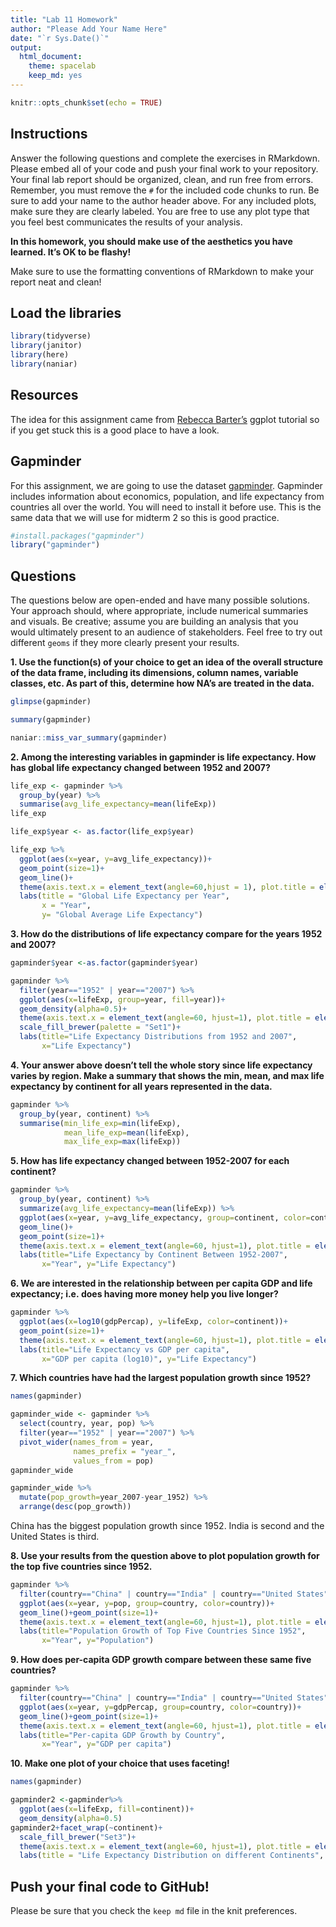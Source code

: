 ```yaml
---
title: "Lab 11 Homework"
author: "Please Add Your Name Here"
date: "`r Sys.Date()`"
output:
  html_document: 
    theme: spacelab
    keep_md: yes
---
```


```r
knitr::opts_chunk$set(echo = TRUE)
```

## Instructions
Answer the following questions and complete the exercises in RMarkdown. Please embed all of your code and push your final work to your repository. Your final lab report should be organized, clean, and run free from errors. Remember, you must remove the `#` for the included code chunks to run. Be sure to add your name to the author header above. For any included plots, make sure they are clearly labeled. You are free to use any plot type that you feel best communicates the results of your analysis.  

**In this homework, you should make use of the aesthetics you have learned. It's OK to be flashy!**

Make sure to use the formatting conventions of RMarkdown to make your report neat and clean!  

## Load the libraries
```r
library(tidyverse)
library(janitor)
library(here)
library(naniar)
``` 

## Resources
The idea for this assignment came from [Rebecca Barter's](http://www.rebeccabarter.com/blog/2017-11-17-ggplot2_tutorial/) ggplot tutorial so if you get stuck this is a good place to have a look.  

## Gapminder
For this assignment, we are going to use the dataset [gapminder](https://cran.r-project.org/web/packages/gapminder/index.html). Gapminder includes information about economics, population, and life expectancy from countries all over the world. You will need to install it before use. This is the same data that we will use for midterm 2 so this is good practice.
```r
#install.packages("gapminder")
library("gapminder")
```

## Questions
The questions below are open-ended and have many possible solutions. Your approach should, where appropriate, include numerical summaries and visuals. Be creative; assume you are building an analysis that you would ultimately present to an audience of stakeholders. Feel free to try out different `geoms` if they more clearly present your results.  

**1. Use the function(s) of your choice to get an idea of the overall structure of the data frame, including its dimensions, column names, variable classes, etc. As part of this, determine how NA's are treated in the data.**  
```r
glimpse(gapminder)
```
```r
summary(gapminder)
```
```r
naniar::miss_var_summary(gapminder)
```

**2. Among the interesting variables in gapminder is life expectancy. How has global life expectancy changed between 1952 and 2007?**
```r
life_exp <- gapminder %>% 
  group_by(year) %>% 
  summarise(avg_life_expectancy=mean(lifeExp))
life_exp
```
```r
life_exp$year <- as.factor(life_exp$year)
```

```r
life_exp %>% 
  ggplot(aes(x=year, y=avg_life_expectancy))+
  geom_point(size=1)+
  geom_line()+
  theme(axis.text.x = element_text(angle=60,hjust = 1), plot.title = element_text(size = rel(1), hjust = 0.5))+
  labs(title = "Global Life Expectancy per Year",
       x = "Year",
       y= "Global Average Life Expectancy")
```

**3. How do the distributions of life expectancy compare for the years 1952 and 2007?**
```r
gapminder$year <-as.factor(gapminder$year)
```

```r
gapminder %>% 
  filter(year=="1952" | year=="2007") %>% 
  ggplot(aes(x=lifeExp, group=year, fill=year))+
  geom_density(alpha=0.5)+
  theme(axis.text.x = element_text(angle=60, hjust=1), plot.title = element_text(size = rel(1), hjust = 0.5))+
  scale_fill_brewer(palette = "Set1")+
  labs(title="Life Expectancy Distributions from 1952 and 2007",
       x="Life Expectancy")
```

**4. Your answer above doesn't tell the whole story since life expectancy varies by region. Make a summary that shows the min, mean, and max life expectancy by continent for all years represented in the data.**
```r
gapminder %>% 
  group_by(year, continent) %>% 
  summarise(min_life_exp=min(lifeExp),
            mean_life_exp=mean(lifeExp),
            max_life_exp=max(lifeExp))
```

**5. How has life expectancy changed between 1952-2007 for each continent?**
```r
gapminder %>% 
  group_by(year, continent) %>% 
  summarize(avg_life_expectancy=mean(lifeExp)) %>% 
  ggplot(aes(x=year, y=avg_life_expectancy, group=continent, color=continent))+
  geom_line()+
  geom_point(size=1)+
  theme(axis.text.x = element_text(angle=60, hjust=1), plot.title = element_text(size = rel(1), hjust = 0.5))+
  labs(title="Life Expectancy by Continent Between 1952-2007",
       x="Year", y="Life Expectancy")
```

**6. We are interested in the relationship between per capita GDP and life expectancy; i.e. does having more money help you live longer?**
```r
gapminder %>% 
  ggplot(aes(x=log10(gdpPercap), y=lifeExp, color=continent))+
  geom_point(size=1)+
  theme(axis.text.x = element_text(angle=60, hjust=1), plot.title = element_text(size = rel(1), hjust = 0.5))+
  labs(title="Life Expectancy vs GDP per capita",
       x="GDP per capita (log10)", y="Life Expectancy")
```

**7. Which countries have had the largest population growth since 1952?**
```r
names(gapminder)
```

```r
gapminder_wide <- gapminder %>% 
  select(country, year, pop) %>%
  filter(year=="1952" | year=="2007") %>% 
  pivot_wider(names_from = year,
              names_prefix = "year_",
              values_from = pop) 
gapminder_wide
```
```r
gapminder_wide %>% 
  mutate(pop_growth=year_2007-year_1952) %>% 
  arrange(desc(pop_growth))
```
China has the biggest population growth since 1952. India is second and the United States is third.

**8. Use your results from the question above to plot population growth for the top five countries since 1952.**
```r
gapminder %>% 
  filter(country=="China" | country=="India" | country=="United States" | country=="Indonesia" | country=="Brazil") %>% 
  ggplot(aes(x=year, y=pop, group=country, color=country))+
  geom_line()+geom_point(size=1)+
  theme(axis.text.x = element_text(angle=60, hjust=1), plot.title = element_text(size = rel(1), hjust = 0.5))+
  labs(title="Population Growth of Top Five Countries Since 1952",
       x="Year", y="Population")
```

**9. How does per-capita GDP growth compare between these same five countries?**
```r
gapminder %>% 
  filter(country=="China" | country=="India" | country=="United States" | country=="Indonesia" | country=="Brazil") %>% 
  ggplot(aes(x=year, y=gdpPercap, group=country, color=country))+
  geom_line()+geom_point(size=1)+
  theme(axis.text.x = element_text(angle=60, hjust=1), plot.title = element_text(size = rel(1), hjust = 0.5))+
  labs(title="Per-capita GDP Growth by Country",
       x="Year", y="GDP per capita")
```

**10. Make one plot of your choice that uses faceting!**
```r
names(gapminder)
```

```r
gapminder2 <-gapminder%>%
  ggplot(aes(x=lifeExp, fill=continent))+
  geom_density(alpha=0.5)
gapminder2+facet_wrap(~continent)+
  scale_fill_brewer("Set3")+
  theme(axis.text.x = element_text(angle=60, hjust=1), plot.title = element_text(size = rel(1), hjust = 0.5))+
  labs(title = "Life Expectancy Distribution on different Continents", x= "Life Expectancy")
```

## Push your final code to GitHub!
Please be sure that you check the `keep md` file in the knit preferences. 